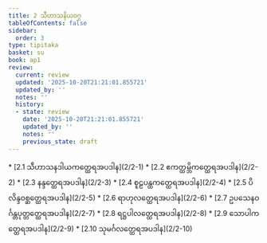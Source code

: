 ```yaml
---
title: 2 သီဟာသနိယဝဂ္ဂ
tableOfContents: false
sidebar:
  order: 3
type: tipitaka
basket: su
book: ap1
review:
  current: review
  updated: '2025-10-20T21:21:01.855721'
  updated_by: ''
  notes: ''
  history:
  - state: review
    date: '2025-10-20T21:21:01.855721'
    updated_by: ''
    notes: ''
    previous_state: draft
---
```



<DynamicBreadcrumb />


<ReviewStatus review={frontmatter.review} showDetails={true} />

<HypothesisAnnotation frontmatter={frontmatter} />



<TableOfContents book="ap1" section="2">
* [2.1 သီဟာသနဒါယကတ္ထေရအပဒါန](2/2-1)
* [2.2 ဧကတ္ထမ္ဘိကတ္ထေရအပဒါန](2/2-2)
* [2.3 နန္ဒတ္ထေရအပဒါန](2/2-3)
* [2.4 စူဠပန္ထကတ္ထေရအပဒါန](2/2-4)
* [2.5 ပိလိန္ဒဝစ္ဆတ္ထေရအပဒါန](2/2-5)
* [2.6 ရာဟုလတ္ထေရအပဒါန](2/2-6)
* [2.7 ဥပသေနဝင်္ဂန္တပုတ္တတ္ထေရအပဒါန](2/2-7)
* [2.8 ရဋ္ဌပါလတ္ထေရအပဒါန](2/2-8)
* [2.9 သောပါကတ္ထေရအပဒါန](2/2-9)
* [2.10 သုမင်္ဂလတ္ထေရအပဒါန](2/2-10)
</TableOfContents>